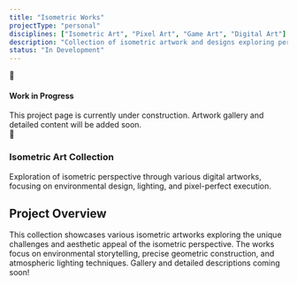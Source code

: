 ```yaml
---
title: "Isometric Works"
projectType: "personal"
disciplines: ["Isometric Art", "Pixel Art", "Game Art", "Digital Art"]
description: "Collection of isometric artwork and designs exploring perspective, lighting, and environmental storytelling"
status: "In Development"
---
```


<div className="mb-6 p-4 bg-gradient-to-r from-yellow-100 to-orange-100 dark:from-yellow-900/30 dark:to-orange-900/30 border-l-4 border-yellow-500 rounded-lg shadow-sm">
  <div className="flex items-center space-x-3">
    <div className="text-2xl">🚧</div>
    <div>
      <h4 className="font-semibold text-yellow-800 dark:text-yellow-200 mb-1">
        Work in Progress
      </h4>
      <div className="text-sm text-yellow-700 dark:text-yellow-300">
        This project page is currently under construction. Artwork gallery and detailed content will be added soon.
      </div>
    </div>
  </div>
</div>

<div className="my-8">
  <div className="text-center">
    <div className="text-6xl mb-4">🎨</div>
    <h3 className="text-2xl font-bold mb-4 text-blue-700 dark:text-blue-300">Isometric Art Collection</h3>
    <div className="text-lg opacity-80 mb-6 max-w-2xl mx-auto">
      Exploration of isometric perspective through various digital artworks, focusing on environmental design, lighting, and pixel-perfect execution.
    </div>
  </div>
</div>

<div className="frosted-glass p-6 rounded-lg transition-all duration-300 hover:shadow-lg hover:scale-105 my-8">
  <h2 className="text-2xl font-bold mb-4 text-gray-700 dark:text-gray-300">Project Overview</h2>
  <div className="text-base leading-relaxed">
    This collection showcases various isometric artworks exploring the unique challenges and aesthetic appeal of the isometric perspective. 
    The works focus on environmental storytelling, precise geometric construction, and atmospheric lighting techniques. 
    Gallery and detailed descriptions coming soon!
  </div>
</div>